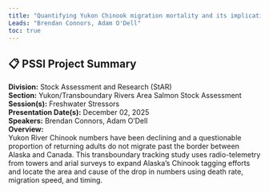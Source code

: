 ```yaml
---
title: "Quantifying Yukon Chinook migration mortality and its implications for fisheries management and rebuilding under the Fish Stock Provisions of the Fisheries Act"
Leads: "Brendan Connors, Adam O'Dell"
toc: true
---
```


## 📋 PSSI Project Summary

**Division:** Stock Assessment and Research (StAR)  
**Section:** Yukon/Transboundary Rivers Area Salmon Stock Assessment  
**Session(s):** Freshwater Stressors  
**Presentation Date(s):** December 02, 2025  
**Speakers:** Brendan Connors, Adam O'Dell  
**Overview:**  
Yukon River Chinook numbers have been declining and a questionable proportion of returning adults do not migrate past the border between Alaska and Canada. This transboundary tracking study uses radio-telemetry from towers and arial surveys to expand Alaska’s Chinook tagging efforts and locate the area and cause of the drop in numbers using death rate, migration speed, and timing.   

